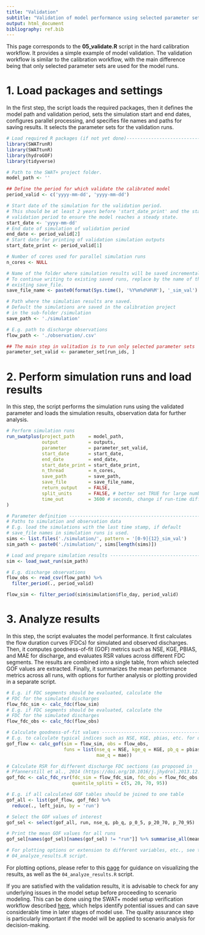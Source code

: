 ```yaml
---
title: "Validation"
subtitle: "Validation of model performance using selected parameter sets"
output: html_document
bibliography: ref.bib
---
```


This page corresponds to the **05_validate.R** script in the hard calibration workflow. It provides a simple example of model validation. The validation workflow is similar to the calibration workflow, with the main difference being that only selected parameter sets are used for the model runs.

# 1. Load packages and settings

In the first step, the script loads the required packages, then it defines the model path and validation period, sets the simulation start and end dates, configures parallel processing, and specifies file names and paths for saving results.  It selects the parameter sets for the validation runs.

```r
# Load required R packages (if not yet done)-------------------------------
library(SWATrunR)
library(SWATtunR)
library(hydroGOF)
library(tidyverse)

# Path to the SWAT+ project folder.
model_path <- ''

## Define the period for which validate the calibrated model
period_valid <- c('yyyy-mm-dd', 'yyyy-mm-dd')

# Start date of the simulation for the validation period.
# This should be at least 2 years before 'start_date_print' and the start of the
# validation period to ensure the model reaches a steady state.
start_date <- 'yyyy-mm-dd'
# End date of simulation of validation period
end_date <- period_valid[2]
# Start date for printing of validation simulation outputs
start_date_print <- period_valid[1]

# Number of cores used for parallel simulation runs
n_cores <- NULL

# Name of the folder where simulation results will be saved incrementally.
# To continue writing to existing saved runs, replace by the name of the
# existing save_file.
save_file_name <- paste0(format(Sys.time(), '%Y%m%d%H%M'), '_sim_val')

# Path where the simulation results are saved.
# Default the simulations are saved in the calibration project
# in the sub-folder /simulation
save_path <- './simulation'

# E.g. path to discharge observations
flow_path <- './observation/.csv'

## The main step in valitadion is to run only selected parameter sets
parameter_set_valid <- parameter_set[run_ids, ]

```

# 2. Perform simulation runs and load results

In this step, the script performs the simulation runs using the validated parameter and loads the simulation results, observation data for further analysis.

```r
# Perform simulation runs
run_swatplus(project_path     = model_path,
             output           = outputs,
             parameter        = parameter_set_valid,
             start_date       = start_date,
             end_date         = end_date,
             start_date_print = start_date_print,
             n_thread         = n_cores,
             save_path        = save_path,
             save_file        = save_file_name,
             return_output    = FALSE,
             split_units      = FALSE, # better set TRUE for large number of units
             time_out         = 3600 # seconds, change if run-time differs
)

# Parameter definition ----------------------------------------------------
# Paths to simulation and observation data
# E.g. load the simulations with the last time stamp, if default
# save_file names in simulation runs is used.
sims <- list.files('./simulation/', pattern = '[0-9]{12}_sim_val')
sim_path <- paste0('./simulation/', sims[length(sims)])

# Load and prepare simulation results -------------------------------------
sim <- load_swat_run(sim_path)

# E.g. discharge observations
flow_obs <- read_csv(flow_path) %>%
  filter_period(., period_valid)

flow_sim <- filter_period(sim$simulation$flo_day, period_valid)

```

# 3. Analyze results

In this step, the script evaluates the model performance. It first calculates the flow duration curves (FDCs) for simulated and observed discharges. Then, it computes goodness-of-fit (GOF) metrics such as NSE, KGE, PBIAS, and MAE for discharge, and evaluates RSR values across different FDC segments. The results are combined into a single table, from which selected GOF values are extracted. Finally, it summarizes the mean performance metrics across all runs, with options for further analysis or plotting provided in a separate script.

```r
# E.g. if FDC segments should be evaluated, calculate the
# FDC for the simulated discharges
flow_fdc_sim <- calc_fdc(flow_sim)
# E.g. if FDC segments should be evaluated, calculate the
# FDC for the simulated discharges
flow_fdc_obs <- calc_fdc(flow_obs)

# Calculate goodness-of-fit values ----------------------------------------
# E.g. to calculate typical indices such as NSE, KGE, pbias, etc. for discharge
gof_flow <- calc_gof(sim = flow_sim, obs = flow_obs,
                     funs = list(nse_q = NSE, kge_q = KGE, pb_q = pbias,
                                 mae_q = mae))

# Calculate RSR for different discharge FDC sections (as proposed in
# Pfannerstill et al., 2014 (https://doi.org/10.1016/j.jhydrol.2013.12.044))
gof_fdc <- calc_fdc_rsr(fdc_sim = flow_fdc_sim, fdc_obs = flow_fdc_obs,
                        quantile_splits = c(5, 20, 70, 95))

# E.g. if all calculated GOF tables should be joined to one table
gof_all <- list(gof_flow, gof_fdc) %>%
  reduce(., left_join, by = 'run')

# Select the GOF values of interest
gof_sel <- select(gof_all, run, nse_q, pb_q, p_0_5, p_20_70, p_70_95)

# Print the mean GOF values for all runs
gof_sel[names(gof_sel)[names(gof_sel) != "run"]] %>% summarise_all(mean)

# For plotting options or extension to different variables, etc., see the the
# 04_analyze_results.R script.
```

For plotting options, please refer to this [page](../articles/hc-analyze.html) for guidance on visualizing the results, as well as the `04_analyze_results.R` script.

If you are satisfied with the validation results, it is advisable to check for any underlying issues in the model setup before proceeding to scenario modeling. This can be done using the SWAT+ model setup verification workflow described [here](../articles/qa.html), which helps identify potential issues and can save considerable time in later stages of model use. The quality assurance step is particularly important if the model will be applied to scenario analysis for decision-making.

